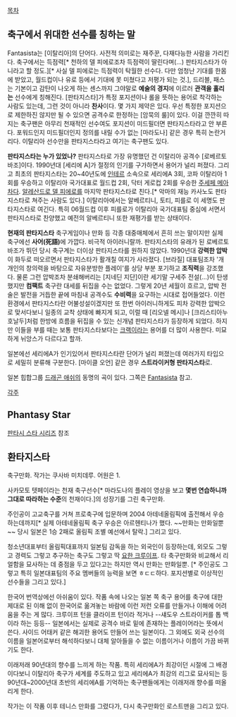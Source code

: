 [[목차]]

== 축구에서 위대한 선수를 칭하는 말 ==
Fantasista는 [이탈리아]의 단어다. 사전적 의미로는 재주꾼, 다재다능한 사람을 가리킨다. 축구에서는 득점력[* 천하의 델 피에로조차 득점력이 딸린다며(...) 판타지스타가 아니라고 할 정도.][* 사실 델 피에로는 득점력이 탁월한 선수다. 다만 엄청난 기대를 한몸에 받았고, 월드컵이나 유로 등에서 기대에 못 미쳤다고 저평가 되는 것.], 드리블, 패스는 기본이고 감탄이 나오게 하는 센스까지 그야말로 '''예술의 경지'''에 이르러 '''관객을 홀리는''' 선수에게 칭해진다. [판타지스타]가 특정 포지션이나 롤을 뜻하는 용어로 착각하는 사람도 있는데, 그런 것이 아니라 '''찬사'''이다. 몇 가지 제약은 있다. 우선 특정한 포지션으로 제한하진 않지만 될 수 있으면 공격수로 한정하는 [암묵의 룰]이 있다. 이걸 깐깐히 따지는 축구팬은 아무리 천재적인 선수여도 포지션이 미드필더면 판타지스타라고 안 부른다. 포워드인지 미드필더인지 정의를 내릴 수가 없는 [마라도나] 같은 경우 특히 논란거리다. 이탈리아 선수만을 판타지스타라고 여기는 축구팬도 있다.

'''판타지스타는 누가 있었나?'''
판타지스타로 가장 유명했던 건 이탈리아 공격수 [로베르토 바조]이다. 1990년대 [세리에 A]가 절정의 인기를 구가하면서 용어가 널리 퍼졌다. 그리고 최초의 판타지스타는 20~40년도에 [[인테르]] 소속으로 세리에A 3회, 코파 이탈리아 1회를 우승하고 이탈리아 국가대표로 월드컵 2회, 닥터 게로컵 2회를 우승한 [[주세페 메아차]]다. [[알레산드로 델 피에로]]를 마지막 판타지스타로 친다.[* 악마의 재능 카사노도 판타지스타로 쳐주는 사람도 있다.] 이탈리아에서는 알베르티니, 토티, 피를로 이 세명도 판타지스타로 여긴다. 특히 06월드컵 이후 피를로가 이탈리아 국가대표팀 중심에 서면서 판타지스타로 찬양했고 예전의 알베르티니 또한 재평가를 받는 상태이다.

'''현재의 판타지스타'''
축구게임이나 만화 등 각종 대중매체에서 흔히 쓰는 말이지만 실제 축구에선 '''사어(死語)'''에 가깝다. 비극적 아이러니랄까. 판타지스타의 유래가 된 로베르토 바조가 뛰던 당시 축구계는 더이상 판타지스타를 원하지 않았다. 1990년대 '''강력한 압박'''이 화두로 떠오르면서 판타지스타가 활개칠 여지가 사라졌다. [브라질] 대표팀조차 '개개인의 창의력을 바탕으로 자유분방한 플레이'를 상당 부분 포기하고 '''조직력'''을 강조했다. 물론 그런 압박조차 분쇄해버리는 [지네딘 지단]이란 세기말 구세주 전설(...)이 탄생했지만 '''컴팩트''' 축구란 대세를 뒤집을 수는 없었다.
그렇게 20년 세월이 흐르고, 압박 전술은 발전을 거듭한 끝에 마침내 공격수도 '''수비력'''을 요구하는 시대로 접어들었다. 이런 환경에서 판타지스타란 어불성설이겠지만 또 한번 아이러니하게도 피차 강력한 압박으로 맞서다보니 일종의 교착 상태에 빠지게 되고, 이럴 때 [리오넬 메시]나 [크리스티아누 호날두]처럼 한방에 흐름을 뒤집을 수 있는 신개념 판타지스타가 등장하게 되었다. 하지만 이들을 부를 때는 보통 판타지스타보다는 [[크랙]]이라는 용어를 더 많이 사용한다. 미묘하게 뉘앙스가 다르다고 할까.

일본에선 세리에A가 인기있어서 판타지스타란 단어가 널리 퍼졌는데 여러가지 타입으로 세밀히 분류해 구분한다. [마이클 오언] 같은 경우 '''스트라이커형 판타지스타'''로.

일본 힙합그룹 [[드래곤 애쉬]]의 동명의 곡이 있다. 그쪽은 [[Fantasista]] 참고.

[[각주]]

== Phantasy Star ==
[[판타시 스타 시리즈]] 참조

== 환타지스타 ==
축구만화. 작가는 쿠사바 미치데루. 어원은 1.

사카모토 텟페이라는 천재 축구선수[* 마라도나의 플레이 영상을 보고 '''몇번 연습하니까 그대로 따라하는 수준'''의 천재이다.]의 성장기를 그린 축구만화.

주인공이 고교축구를 거쳐 프로축구에 입문하며 2004 아테네올림픽에 출전해서 우승하는데까지[* 실제 아테네올림픽 축구 우승은 아르헨티나가 했다. ~~만화는 만화일뿐~~ 당시 일본은 1승 2패로 올림픽 조별 예선에서 탈락.] 그리고 있다.

청소년대표부터 올림픽대표까지 일본팀 감독을 하는 외국인이 등장하는데, 외모도 그렇고 경력도 그렇고 추구하는 축구도 그렇고 딱 [[요한 크루이프]].
타 축구만화와 비교해서 리얼함을 묘사하는 데 중점을 두고 있다고는 하지만 역시 만화는 만화일뿐. [* 주인공도 그렇고 특히 일본대표팀의 주요 멤버들의 능력을 보면 ㅎㄷㄷ하다. 포지션별로 이상적인 선수들을 그리고 있다.]

한국어 번역상에선 아쉬움이 있다. 작품 속에 나오는 일본 쪽 축구 용어를 축구에 대한 제대로 된 이해 없이 한국어로 옮겨놓는 바람에 이런 저런 오류를 만들거나 이해에 어려움을 주는 게 많다. 크루이프 턴을 클라이프 턴이라 적거나 --섀도우 스트라이커를 톱 백이라 하는 등등-- 일본에서는 실제로 공격수 바로 밑에 존재하는 플레이어라는 뜻에서 쓴다. 사이드 어태커 같은 해괴한 용어도 만들어 쓰는 일본이다. 그 외에도 외국 선수의 이름을 일본어로부터 해석하다보니 대체 알아들을 수 없는 이름이거나 이름이 가끔 바뀌기도 한다.  

이래저래 90년대의 향수를 느끼게 하는 작품. 특히 세리에A가 최강이던 시절에 그 배경이다보니 이탈리아 축구가 세계를 주도하고 있고 세리에A가 최강의 리그로 묘사되는 등 90년대~2000년대 초반의 세리에A를 기억하는 축구팬들에게는 이래저래 향수를 떠올리게 한다.

작가는 이 작품 이후 테니스 만화를 그렸다가, 다시 축구만화인 로스트맨을 그리고 있다. 
